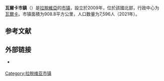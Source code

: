 {{Infobox settlement
| name                    = 瓦爾卡市镇
| native_name             = Valkas novads
| native_name_lang        = lv
| settlement_type         = [[拉脫維亞行政區劃|市镇]]
| image_skyline           = Valkas baznīca.jpg
| image_caption           = 瓦爾卡市的路德宗教堂
| image_flag              = Flag of Valkas novads.png
| flag_size               = 145px
| image_shield            = Valkas novads COA.svg
| shield_size             = 75px
| image_map               = Valkas novada karte.png
| map_caption             = 瓦爾卡市镇在拉脱维亚的位置
| coordinates             = 
| coor_pinpoint           = 
| coordinates_footnotes   = 
| subdivision_type        = [[世界政區索引|国家]]
| subdivision_name        = {{LAT}}
| established_title       = 最初设立
| established_date        = 2009年
| seat_type               = 行政中心
| seat                    = [[瓦爾卡|瓦爾卡]]
| unit_pref               = Metric
| area_total_km2          = 908.8
| area_rank               = 
| area_note               = 
| area_footnotes          = <ref name="citypopu"/>
| population_as_of        = 2021年
| population_total        = 7596
| population_density_km2  = auto
| population_note         = 
| population_footnotes    = <ref name="citypopu"/>
| timezone1               = 
| utc_offset1             = 
| timezone1_DST           = 
| utc_offset1_DST         = 
| postal_code_type        =
| postal_code             = 
| area_code_type          = 
| area_code               = 
| iso_code                = 
| website                 = {{URL|http://www.valka.lv/}}
| footnotes               = 
}}
'''瓦爾卡市鎮'''（{{lang-lv|Valkas novads}}）是[[拉脫維亞|拉脫維亞]]的[[拉脫維亞行政區劃|市镇]]，設立於2009年，位於該國北部，行政中心为[[瓦爾卡|瓦爾卡]]。市镇面積为908.8平方公里，人口数量为7,596人（2021年）。

== 参考文献 ==
{{Reflist|30em|refs=
<ref name="citypopu">{{cite web | url = https://www.citypopulation.de/en/latvia/admin/ | title = LATVIA: Administrative Division | language = en | publisher = citypopulation.de | accessdate = 2021-08-08 | archive-date = 2021-06-06 | archive-url = https://web.archive.org/web/20210606074255/https://www.citypopulation.de/en/latvia/admin/ | dead-url = no }}</ref>
}}

== 外部链接 ==
{{commonscat|Valka Municipality|position=left}}
* {{Official site|http://www.valka.lv/}} {{lv}} {{en}} {{et icon}} {{ru}}

{{拉脱维亚行政区划}}
{{Latvia-geo-stub}}

{{DEFAULTSORT:Valka}}
[[Category:拉脱维亚市镇|Category:拉脱维亚市镇]]
